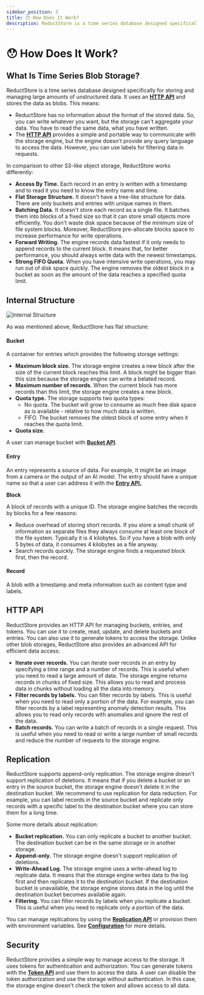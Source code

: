 ```yaml
---
sidebar_position: 3
title: 😯 How Does It Work?
description: ReductStore is a time series database designed specifically for storing and managing large amounts of unstructured data.
---
```


# 😯 How Does It Work?

## What Is Time Series Blob Storage?

ReductStore is a time series database designed specifically for storing and managing large amounts of unstructured data. It uses an **[HTTP API](./http-api)** and stores the data as blobs. This means:

* ReductStore has no information about the format of the stored data. So, you can write whatever you want, but the storage can't aggregate your data. You have to read the same data, what you have written.
* The **[HTTP API](./http-api)** provides a simple and portable way to communicate with the storage engine, but the engine doesn't provide any query language to access the data. However, you can use labels for filtering data in requests.

In comparison to other S3-like object storage, ReductStore works differently:

* **Access By Time.** Each record in an entry is written with a timestamp and to read it you need to know the entry name and time.
* **Flat Storage Structure.** It doesn't have a tree-like structure for data. There are only buckets and entries with unique names in them.
* **Batching Data.** It doesn't store each record as a single file. It batches them into blocks of a fixed size so that it can store small objects more efficiently. You don't waste disk space because of the minimum size of file system blocks. Moreover, ReductStore pre-allocate blocks space to increase performance for write operations.
* **Forward Writing.** The engine records data fastest if it only needs to append records to the current block. It means that, for better performance, you should always write data with the newest timestamps.
* **Strong FIFO Quota.** When you have intensive write operations, you may run out of disk space quickly. The engine removes the oldest block in a bucket as soon as the amount of the data reaches a specified quota limit.

## Internal Structure

![Internal Structure](./img/internal_structure.svg)

As was mentioned above, ReductStore has flat structure:

#### Bucket

A container for entries which provides the following storage settings:

* **Maximum block size.** The storage engine creates a new block after the size of the current block reaches this limit. A block might be bigger than this size because the storage engine can write a belated record.
* **Maximum number of records.** When the current block has more records than this limit, the storage engine creates a new block.
* **Quota type.** The storage supports two quota types:
   * No quota. The bucket will grow to consume as much free disk space as is available - relative to how much data is written.
   * FIFO. The bucket removes the oldest block of some entry when it reaches the quota limit.
* **Quota size.**

A user can manage bucket with [**Bucket API**](./http-api/bucket-api).

#### Entry

An entry represents a source of data. For example, It might be an image from a camera or the output of an AI model. The entry should have a unique name so that a user can address it with the [**Entry API.**](./http-api/entry-api)

**Block**

A block of records with a unique ID. The storage engine batches the records by blocks for a few reasons:

* Reduce overhead of storing short records. If you store a small chunk of information as separate files they always consume at least one block of the file system. Typically it is 4 kilobytes. So if you have a blob with only 5 bytes of data, it consumes 4 kilobytes as a file anyway.
* Search records quickly. The storage engine finds a requested block first, then the record.

#### Record

A blob with a timestamp and meta information such as content type and labels.


## HTTP API

ReductStore provides an HTTP API for managing buckets, entries, and tokens. You can use it to create, read, update, and delete buckets and entries. You can also use it to generate tokens to access the storage.
Unlike other blob storages, ReductStore also provides an advanced API for efficient data access:

* **Iterate over records.** You can iterate over records in an entry by specifying a time range and a number of records. This is useful when you need to read a large amount of data. The storage engine returns records in chunks of fixed size. This allows you to read and process data in chunks without loading all the data into memory.
* **Filter records by labels.** You can filter records by labels. This is useful when you need to read only a portion of the data. For example, you can filter records by a label representing anomaly detection results. This allows you to read only records with anomalies and ignore the rest of the data.
* **Batch records.** You can write a batch of records in a single request. This is useful when you need to read or write a large number of small records and reduce the number of requests to the storage engine.

## Replication

ReductStore supports append-only replication. The storage engine doesn't support replication of deletions. It means that if you delete a bucket or an entry in the source bucket, the storage engine doesn't delete it in the destination bucket.
We recommend to use replication for data reduction. For example, you can label records in the source bucket and replicate only records with a specific label to the destination bucket where you can store them for a long time.

Some more details about replication:

* **Bucket replication.** You can only replicate a bucket to another bucket.  The destination bucket can be in the same storage or in another storage.
* **Append-only.** The storage engine doesn't support replication of deletions.
* **Write-Ahead Log.** The storage engine uses a write-ahead log to replicate data. It means that the storage engine writes data to the log first and then replicates it to the destination bucket. If the destination bucket is unavailable, the storage engine stores data in the log until the destination bucket becomes available again.
* **Filtering.** You can filter records by labels when you replicate a bucket. This is useful when you need to replicate only a portion of the data.

You can manage replications by using the [**Replication API**](./http-api/replication-api) or provision them with environment variables. See [**Configuration**](./configuration) for more details.

## Security

ReductStore provides a simple way to manage access to the storage. It uses tokens for authentication and authorization. You can generate tokens with the [**Token API**](./http-api/token-authentication) and use them to access the data.
A user can disable the token authorization and use the storage without authentication. In this case, the storage engine doesn't check the token and allows access to all data.
